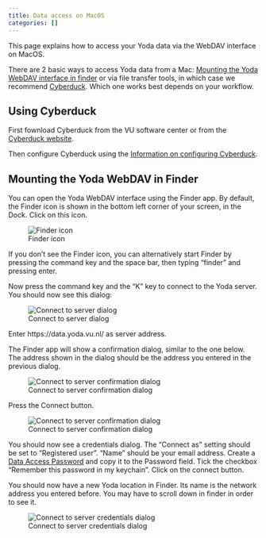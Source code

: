 ```yaml
---
title: Data access on MacOS
categories: []
---
```

This page explains how to access your Yoda data via the WebDAV interface on MacOS.

There are 2 basic ways to access Yoda data from a Mac: [Mounting the Yoda WebDAV interface in finder](#mounting-the-yoda-network-disk-in-finder) or via file transfer tools, in which case we recommend [Cyberduck](./yoda_using_cyberduck.qmd). Which one works best depends on your workflow.

## Using Cyberduck
First fownload Cyberduck from the VU software center or from the [Cyberduck website](https://cyberduck.io/download/). 

Then configure Cyberduck using the [Information on configuring Cyberduck](./yoda_using_cyberduck.qmd).

## Mounting the Yoda WebDAV in Finder

You can open the Yoda WebDAV interface using the Finder app. By default, the Finder icon is shown in the bottom left corner of your screen, in the Dock. Click on this icon. 

![Finder icon](/public/manuals/yoda/macos-finder.jpg)

If you don't see the Finder icon, you can alternatively start Finder by pressing the command key and the space bar, then typing "finder" and pressing enter.

Now press the command key and the "K" key to connect to the Yoda server. You should now see this dialog:

![Connect to server dialog](/public/manuals/yoda/macos-connect-server.png)

Enter https://data.yoda.vu.nl/ as server address.

The Finder app will show a confirmation dialog, similar to the one below. The address shown in the dialog should be the address you entered in the previous dialog.

![Connect to server confirmation dialog](/public/manuals/yoda/macos-connect-continue.jpg)

Press the Connect button. 

![Connect to server confirmation dialog](/public/manuals/yoda/macos-connect-credentials.jpg)

You should now see a credentials dialog. The "Connect as" setting should be set to "Registered user".
"Name" should be your email address. Create a [Data Access Password](./yoda_dap.qmd) and copy it to the Password field. Tick the checkbox &ldquo;Remember this password
in my keychain&rdquo;.  Click on the connect button.

You should now have a new Yoda location in Finder. Its name is the network address you entered before. You may have to scroll down in finder in order to see it.

![Connect to server credentials dialog](/public/manuals/yoda/macos-finder-screen.png)
